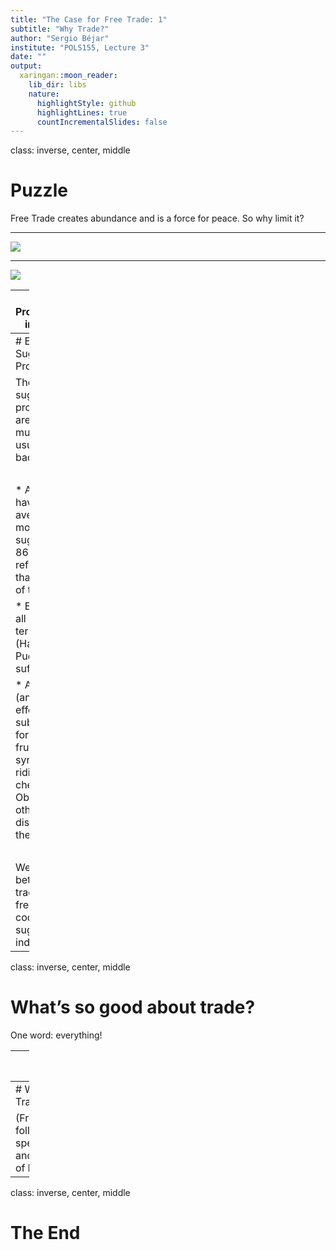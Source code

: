 ```yaml
---
title: "The Case for Free Trade: 1"
subtitle: "Why Trade?"
author: "Sergio Béjar"
institute: "POLS155, Lecture 3"
date: ""
output:
  xaringan::moon_reader:
    lib_dir: libs
    nature:
      highlightStyle: github
      highlightLines: true
      countIncrementalSlides: false
---
```

class: inverse, center, middle

# Puzzle 

Free Trade creates abundance and is a force for peace. So why limit it?

---

![](https://github.com/Sergio-Bejar/IPE/blob/main/figures/sugar.png?raw=true)

---

![](https://github.com/Sergio-Bejar/IPE/blob/main/figures/sugar_com.png?raw=true)

---
# Sugar Protectionism in the U.S.

Sugar beet and sugarcane farms account for about 1/5 of 1% of U.S. farms.

* Sugar itself accounts for about 1.3% of all farm and livestock production.

<br> 

Yet:

* Sugar is about 33% of all campaign donations from the crop industry.
* Also about 40% of all industry lobbying expenditures. 

<br>

* Import limits stem from 1934 Sugar Act (they were supposed to be temporary).
* Later extended in 1977 and 2002. 

---
# Effects of Sugar Protectionism

The effects of sugar protectionism are not only multiple but usually pretty bad. 

<br>

* Americans have paid, on average, 80% more for raw sugar and 86% more for refined sugar than the rest of the world. 

* Extends to all states and territories (Hawaii and Puerto Rico suffer badly).

* A major (and subtle) effect is substitutions for high-fructose corn syrup which is ridiculously cheap.   Obesity and other chronic diseases are the result.  

<br>

We'd be better off by trading sugar freely without coddling the sugar indystry. 

---

class: inverse, center, middle

# What's so good about trade?

One word: everything!

---
# Why Trade?

For producers:

- Sell to new markets, expand business
- Increase efficiency

For consumers:

- Cheaper, more varied goods
    - Seriously, don't pretend like you don't shop at Walmart...
    
For people like me:

- IR scholars have found a robust connection between trade and peace.
- More interconnected states are less likely to fight.

---
# Why Trade?

(Free) trade follows specialization and division of labor.
    
---
class: inverse, center, middle

# The End
